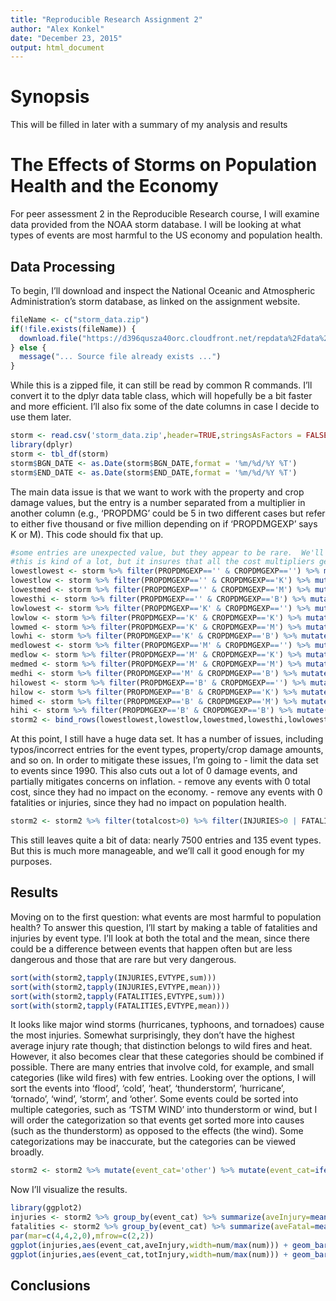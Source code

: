```yaml
---
title: "Reproducible Research Assignment 2"
author: "Alex Konkel"
date: "December 23, 2015"
output: html_document
---
```


# Synopsis
This will be filled in later with a summary of my analysis and results

# The Effects of Storms on Population Health and the Economy
For peer assessment 2 in the Reproducible Research course, I will examine data provided from the NOAA storm database.  I will be looking at what types of events are most harmful to the US economy and population health.

## Data Processing
To begin, I'll download and inspect the National Oceanic and Atmospheric Administration's storm database, as linked on the assignment website.  
``` r
fileName <- c("storm_data.zip")
if(!file.exists(fileName)) {
  download.file("https://d396qusza40orc.cloudfront.net/repdata%2Fdata%2FStormData.csv.bz2", fileName)
} else {
  message("... Source file already exists ...")
}
```
While this is a zipped file, it can still be read by common R commands.  I'll convert it to the dplyr data table class, which will hopefully be a bit faster and more efficient.  I'll also fix some of the date columns in case I decide to use them later.
``` r
storm <- read.csv('storm_data.zip',header=TRUE,stringsAsFactors = FALSE)
library(dplyr)
storm <- tbl_df(storm)
storm$BGN_DATE <- as.Date(storm$BGN_DATE,format = '%m/%d/%Y %T')
storm$END_DATE <- as.Date(storm$END_DATE,format = '%m/%d/%Y %T')
```
The main data issue is that we want to work with the property and crop damage values, but the entry is a number separated from a multiplier in another column (e.g., 'PROPDMG' could be 5 in two different cases but refer to either five thousand or five million depending on if 'PROPDMGEXP' says K or M).  This code should fix that up.
``` r
#some entries are unexpected value, but they appear to be rare.  We'll remove anything that isn't empty, K, M, or B
#this is kind of a lot, but it insures that all the cost multipliers get handled correctly
lowestlowest <- storm %>% filter(PROPDMGEXP=='' & CROPDMGEXP=='') %>% mutate(propcost=PROPDMG,cropcost=CROPDMG)
lowestlow <- storm %>% filter(PROPDMGEXP=='' & CROPDMGEXP=='K') %>% mutate(propcost=PROPDMG,cropcost=CROPDMG*1000)
lowestmed <- storm %>% filter(PROPDMGEXP=='' & CROPDMGEXP=='M') %>% mutate(propcost=PROPDMG,cropcost=CROPDMG*1000000)
lowesthi <- storm %>% filter(PROPDMGEXP=='' & CROPDMGEXP=='B') %>% mutate(propcost=PROPDMG,cropcost=CROPDMG*1000000000)
lowlowest <- storm %>% filter(PROPDMGEXP=='K' & CROPDMGEXP=='') %>% mutate(propcost=PROPDMG*1000,cropcost=CROPDMG)
lowlow <- storm %>% filter(PROPDMGEXP=='K' & CROPDMGEXP=='K') %>% mutate(propcost=PROPDMG*1000,cropcost=CROPDMG*1000)
lowmed <- storm %>% filter(PROPDMGEXP=='K' & CROPDMGEXP=='M') %>% mutate(propcost=PROPDMG*1000,cropcost=CROPDMG*1000000)
lowhi <- storm %>% filter(PROPDMGEXP=='K' & CROPDMGEXP=='B') %>% mutate(propcost=PROPDMG*1000,cropcost=CROPDMG*1000000000)
medlowest <- storm %>% filter(PROPDMGEXP=='M' & CROPDMGEXP=='') %>% mutate(propcost=PROPDMG*1000000,cropcost=CROPDMG)
medlow <- storm %>% filter(PROPDMGEXP=='M' & CROPDMGEXP=='K') %>% mutate(propcost=PROPDMG*1000000,cropcost=CROPDMG*1000)
medmed <- storm %>% filter(PROPDMGEXP=='M' & CROPDMGEXP=='M') %>% mutate(propcost=PROPDMG*1000000,cropcost=CROPDMG*1000000)
medhi <- storm %>% filter(PROPDMGEXP=='M' & CROPDMGEXP=='B') %>% mutate(propcost=PROPDMG*1000000,cropcost=CROPDMG*1000000000)
hilowest <- storm %>% filter(PROPDMGEXP=='B' & CROPDMGEXP=='') %>% mutate(propcost=PROPDMG*1000000000,cropcost=CROPDMG)
hilow <- storm %>% filter(PROPDMGEXP=='B' & CROPDMGEXP=='K') %>% mutate(propcost=PROPDMG*1000000000,cropcost=CROPDMG*1000)
himed <- storm %>% filter(PROPDMGEXP=='B' & CROPDMGEXP=='M') %>% mutate(propcost=PROPDMG*1000000000,cropcost=CROPDMG*1000000)
hihi <- storm %>% filter(PROPDMGEXP=='B' & CROPDMGEXP=='B') %>% mutate(propcost=PROPDMG*1000000000,cropcost=CROPDMG*1000000000)
storm2 <- bind_rows(lowestlowest,lowestlow,lowestmed,lowesthi,lowlowest,lowlow,lowmed,lowhi,medlowest,medlow,medmed,medhi,hilowest,hilow,himed,hihi) %>% mutate(totalcost = propcost+cropcost)
```
At this point, I still have a huge data set.  It has a number of issues, including typos/incorrect entries for the event types, property/crop damage amounts, and so on.  In order to mitigate these issues, I'm going to
- limit the data set to events since 1990.  This also cuts out a lot of 0 damage events, and partially mitigates concerns on inflation.
- remove any events with 0 total cost, since they had no impact on the economy.
- remove any events with 0 fatalities or injuries, since they had no impact on population health.

``` r
storm2 <- storm2 %>% filter(totalcost>0) %>% filter(INJURIES>0 | FATALITIES>0) %>% filter(BGN_DATE>as.Date('1990/1/1'))
```
This still leaves quite a bit of data: nearly 7500 entries and 135 event types.  But this is much more manageable, and we'll call it good enough for my purposes.  

## Results
Moving on to the first question: what events are most harmful to population health?  To answer this question, I'll start by making a table of fatalities and injuries by event type.  I'll look at both the total and the mean, since there could be a difference between events that happen often but are less dangerous and those that are rare but very dangerous.
``` r
sort(with(storm2,tapply(INJURIES,EVTYPE,sum)))
sort(with(storm2,tapply(INJURIES,EVTYPE,mean)))
sort(with(storm2,tapply(FATALITIES,EVTYPE,sum)))
sort(with(storm2,tapply(FATALITIES,EVTYPE,mean)))
```
It looks like major wind storms (hurricanes, typhoons, and tornadoes) cause the most injuries.  Somewhat surprisingly, they don't have the highest average injury rate though; that distinction belongs to wild fires and heat.  However, it also becomes clear that these categories should be combined if possible.  There are many entries that involve cold, for example, and small categories (like wild fires) with few entries.  Looking over the options, I will sort the events into 'flood', 'cold', 'heat', 'thunderstorm', 'hurricane', 'tornado', 'wind', 'storm', and 'other'.  Some events could be sorted into multiple categories, such as 'TSTM WIND' into thunderstorm or wind, but I will order the categorization so that events get sorted more into causes (such as the thunderstorm) as opposed to the effects (the wind).  Some categorizations may be inaccurate, but the categories can be viewed broadly.
``` r
storm2 <- storm2 %>% mutate(event_cat='other') %>% mutate(event_cat=ifelse(grepl('wind',tolower(EVTYPE)),'wind',event_cat)) %>% mutate(event_cat=ifelse(grepl('flood',tolower(EVTYPE)),'flooding',event_cat)) %>% mutate(event_cat=ifelse(grepl('cold',tolower(EVTYPE)),'cold',event_cat)) %>% mutate(event_cat=ifelse(grepl('freez',tolower(EVTYPE)),'cold',event_cat)) %>% mutate(event_cat=ifelse(grepl('snow',tolower(EVTYPE)),'cold',event_cat)) %>% mutate(event_cat=ifelse(grepl('heat',tolower(EVTYPE)),'heat',event_cat)) %>% mutate(event_cat=ifelse(grepl('storm',tolower(EVTYPE)),'storm',event_cat)) %>% mutate(event_cat=ifelse(grepl('tstm',tolower(EVTYPE)),'thunderstorm',event_cat)) %>% mutate(event_cat=ifelse(grepl('thunder',tolower(EVTYPE)),'thunderstorm',event_cat)) %>% mutate(event_cat=ifelse(grepl('hurr',tolower(EVTYPE)),'hurricane',event_cat)) %>% mutate(event_cat=ifelse(grepl('typh',tolower(EVTYPE)),'hurricane',event_cat)) %>% mutate(event_cat=ifelse(grepl('torn',tolower(EVTYPE)),'tornado',event_cat)) %>% mutate(event_cat=ifelse(grepl('heat',tolower(EVTYPE)),'heat',event_cat))
```
Now I'll visualize the results.
``` r
library(ggplot2)
injuries <- storm2 %>% group_by(event_cat) %>% summarize(aveInjury=mean(INJURIES),totInjury=sum(INJURIES),num=length(INJURIES))
fatalities <- storm2 %>% group_by(event_cat) %>% summarize(aveFatal=mean(FATALITIES),totFatal=sum(FATALITIES),num=length(FATALITIES))
par(mar=c(4,4,2,0),mfrow=c(2,2))
ggplot(injuries,aes(event_cat,aveInjury,width=num/max(num))) + geom_bar(stat='identity',fill='red') + labs(y='Average Number of Injuries per Event',x='Event Category',title='Average Number of Injuries')
ggplot(injuries,aes(event_cat,totInjury,width=num/max(num))) + geom_bar(stat='identity',fill='red') + labs(y='Total Number of Injuries per Event',x='Event Category',title='Total Number of Injuries')
```

## Conclusions